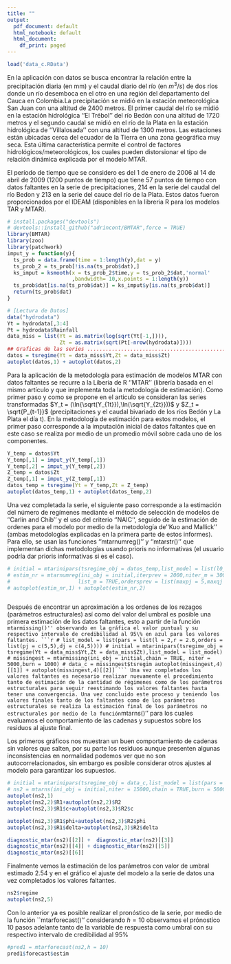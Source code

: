 ```yaml
---
title: ""
output:
  pdf_document: default
  html_notebook: default
  html_document:
    df_print: paged
---
```

```r
load('data_c.RData')
```
En la aplicación con datos se busca encontrar la relación entre la precipitación diaria (en mm) y el caudal diario del río (en $m^3/s$) de dos ríos donde un río desemboca en el otro en una región del departamento del Cauca en Colombia.La precipitación se midió en la estación meteorológica San Juan con una altitud de 2400 metros. El primer caudal del río se midió en la estación hidrológica ''El Trébol'' del río Bedón con una altitud de 1720 metros y el segundo caudal se midió en el río de la Plata en la estación hidrológica de ''Villalosada'' con una altitud de 1300 metros. Las estaciones están ubicadas cerca del ecuador de la Tierra en una zona geográfica muy seca. Esta última característica permite el control de factores hidrológicos/meteorológicos, los cuales pueden distorsionar el tipo de relación dinámica explicada por el modelo MTAR.

El período de tiempo que se considero es del 1 de enero de 2006 al 14 de abril de 2009 (1200 puntos de tiempo) que tiene 57 puntos de tiempo con datos faltantes en la serie de precipitaciones, 214 en la serie del caudal del río Bedon y 213 en la serie del cauce del río de la Plata. Estos datos fueron proporcionados por el IDEAM (disponibles en la libreria R para los modelos TAR y MTAR).

```r
# install.packages("devtools")
# devtools::install_github("adrincont/BMTAR",force = TRUE)
library(BMTAR)
library(zoo)
library(patchwork)
imput_y = function(y){
  ts_prob = data.frame(time = 1:length(y),dat = y)
  ts_prob_2 = ts_prob[!is.na(ts_prob$dat),]
  ks_imput = ksmooth(x = ts_prob_2$time,y = ts_prob_2$dat,'normal'
                     ,bandwidth= 10,x.points = 1:length(y))
  ts_prob$dat[is.na(ts_prob$dat)] = ks_imput$y[is.na(ts_prob$dat)]
  return(ts_prob$dat)
}
```

```r
# [Lectura de Datos]
data("hydrodata")
Yt = hydrodata[,3:4]
Pt = hydrodata$Rainfall
data_miss = list(Yt = as.matrix(log(sqrt(Yt[-1,]))),
                 Zt = as.matrix(sqrt(Pt[-nrow(hydrodata)])))
## Graficas de las series ..................................................####
datos = tsregime(Yt = data_miss$Yt,Zt = data_miss$Zt)
autoplot(datos,1) + autoplot(datos,2)
```

Para la aplicación de la metodología para estimación de modelos MTAR con datos faltantes se recurre a la Liberia de R ‘’MTAR’’ (librería basada en el mismo artículo y que implementa toda la metodología de estimación). Como primer paso y como se propone en el articulo se consideran las series transformadas $Y_t = (\ln{\sqrt(Y_{1t}}),\ln(\sqrt{Y_{2t}}))$ y $Z_t = \sqrt{P_{t-1}}$ (precipitaciones y el caudal bivariado de los ríos Bedón y La Plata el día t). En la metodología de estimación para estos modelos, el primer paso corresponde a la imputación inicial de datos faltantes que en este caso se realiza por medio de un promedio móvil sobre cada uno de los componentes.

```r
Y_temp = datos$Yt
Y_temp[,1] = imput_y(Y_temp[,1])
Y_temp[,2] = imput_y(Y_temp[,2])
Z_temp = datos$Zt
Z_temp[,1] = imput_y(Z_temp[,1])
datos_temp = tsregime(Yt = Y_temp,Zt = Z_temp)
autoplot(datos_temp,1) + autoplot(datos_temp,2)
```

Una vez completada la serie, el siguiente paso corresponde a la estimación del número de regímenes mediante el método de selección de modelos de ''Carlin and Chib'' y el uso del criterio ''NAIC'', seguido de la estimación de ordenes para el modelo por medio de la metodología de ''Kuo and Mallick'' (ambas metodologías explicadas en la primera parte de estos informes). Para ello, se usan las funciones ''mtarnumreg()'' y ''mtarstr()'' que implementan dichas metodologías usando prioris no informativas (el usuario podría dar prioris informativas si es el caso).

```r
# initial = mtarinipars(tsregime_obj = datos_temp,list_model = list(l0_max = 3),method = 'KUO')
# estim_nr = mtarnumreg(ini_obj = initial,iterprev = 2000,niter_m = 3000,burn_m = 1000,
#                      list_m = TRUE,ordersprev = list(maxpj = 5,maxqj = 0,maxdj = 5))
# autoplot(estim_nr,1) + autoplot(estim_nr,2)
```

```r

```


Después de encontrar un aproximación a los ordenes de los rezagos (parámetros estructurales) así como del valor del umbral es posible una primera estimación de los datos faltantes, esto a partir de la función ``mtarmissing()'' observando en la gráfica el valor puntual y su respectivo intervalo de credibilidad al 95\% en azul para los valores faltantes.
```r
# list_model = list(pars = list(l = 2,r = 2.6,orders = list(pj = c(5,5),dj = c(4,5))))
# initial = mtarinipars(tsregime_obj = tsregime(Yt = data_miss$Yt,Zt = data_miss$Zt),list_model = list_model)
# missingest = mtarmissing(ini_obj = initial,chain = TRUE, niter = 5000,burn = 1000)
# data_c = missingest$tsregim
autoplot(missingest,4)[[1]] + autoplot(missingest,4)[[2]]
```
Una vez completados los valores faltantes es necesario realizar nuevamente el procedimiento tanto de estimación de la cantidad de régimenes como de los parámetros estructurales para seguir reestimando los valores faltantes hasta tener una convergencia. Una vez concluido este proceso y teniendo los valores finales tanto de los faltantes como de los parámetros estructurales se realiza la estimación final de los parámetros no estructurales por medio de la función ``mtarns()'' para los cuales evaluamos el comportamiento de las cadenas y supuestos sobre los residuos al ajuste final.

Los primeros gráficos nos muestran un buen comportamiento de cadenas sin valores que salten, por su parte los residuos aunque presenten algunas inconsistencias en normalidad podemos ver que no son autocorrelacionados, sin embargo es posible considerar otros ajustes al modelo para garantizar los supuestos.
```r
# initial = mtarinipars(tsregime_obj = data_c,list_model = list(pars = list(l = 2,orders = list(pj = c(5,5),dj = c(4,5)))))
# ns2 = mtarns(ini_obj = initial,niter = 15000,chain = TRUE,burn = 5000,r_init = 2.6)
autoplot(ns2,1)
autoplot(ns2,2)$R1+autoplot(ns2,2)$R2
autoplot(ns2,3)$R1$c+autoplot(ns2,3)$R2$c
```
```r
autoplot(ns2,3)$R1$phi+autoplot(ns2,3)$R2$phi
autoplot(ns2,3)$R1$delta+autoplot(ns2,3)$R2$delta
```
```r
diagnostic_mtar(ns2)[[2]] +  diagnostic_mtar(ns2)[[3]]
diagnostic_mtar(ns2)[[4]] + diagnostic_mtar(ns2)[[5]]
diagnostic_mtar(ns2)[[6]]
```

Finalmente vemos la estimación de los parámetros con valor de umbral estimado 2.54 y en el gráfico el ajuste del modelo a la serie de datos una vez completados los valores faltantes.
```r
ns2$regime
autoplot(ns2,5)
```

Con lo anterior ya es posible realizar el pronóstico de la serie, por medio de la función ``mtarforecast()'' considerando $h = 10$ observamos el prónostico 10 pasos adelante tanto de la variable de respuesta como umbral con su respectivo intervalo de credibilidad al 95\% 
```r
#pred1 = mtarforecast(ns2,h = 10)
pred1$forecast$estim
```

